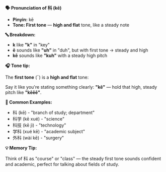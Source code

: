 **🗣️ Pronunciation of 科 (kē)**

- **Pinyin:** kē
- **Tone: First tone** — **high and flat** tone, like a steady note

**🔤 Breakdown:**

- **k** like **"k"** in "key"
- **ē** sounds like **"uh"** in "duh", but with first tone → steady and high
- **kē** sounds like **"kuh"** with a steady high pitch

**🎧 Tone tip:**

The **first tone** (ˉ) is a **high and flat** tone:

Say it like you're stating something clearly: **"kē"** — hold that high, steady pitch like
**"kēēē"**.

**📝 Common Examples:**

- 科 (kē) - "branch of study; department"
- 科学 (kē xué) - "science"
- 科技 (kē jì) - "technology"
- 学科 (xué kē) - "academic subject"
- 外科 (wài kē) - "surgery"

**💡 Memory Tip:**

Think of 科 as "course" or "class" — the steady first tone sounds confident and academic, perfect
for talking about fields of study.
